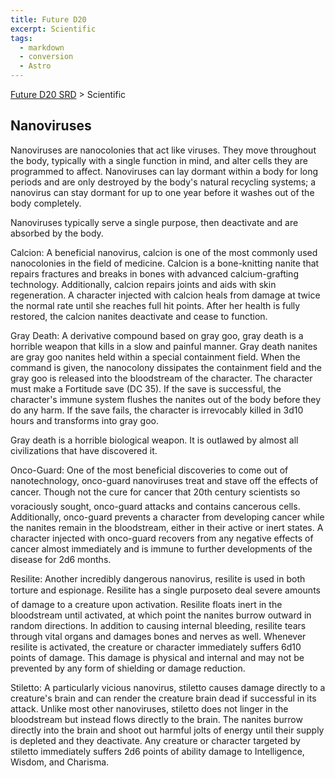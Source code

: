 ```yaml
---
title: Future D20
excerpt: Scientific
tags:
  - markdown
  - conversion
  - Astro
---
```






[Future D20 SRD]( / ) > Scientific




## Nanoviruses


Nanoviruses are nanocolonies that act like viruses. They move throughout the body, typically with a single function in mind, and alter cells they are programmed to affect. Nanoviruses can lay dormant within a body for long periods and are only destroyed by the body's natural recycling systems; a nanovirus can stay dormant for up to one year before it washes out of the body completely.


Nanoviruses typically serve a single purpose, then deactivate and are absorbed by the body.


Calcion: A beneficial nanovirus, calcion is one of the most commonly used nanocolonies in the field of medicine. Calcion is a bone-knitting nanite that repairs fractures and breaks in bones with advanced calcium-grafting technology. Additionally, calcion repairs joints and aids with skin regeneration. A character injected with calcion heals from damage at twice the normal rate until she reaches full hit points. After her health is fully restored, the calcion nanites deactivate and cease to function.


Gray Death: A derivative compound based on gray goo, gray death is a horrible weapon that kills in a slow and painful manner. Gray death nanites are gray goo nanites held within a special containment field. When the command is given, the nanocolony dissipates the containment field and the gray goo is released into the bloodstream of the character. The character must make a Fortitude save (DC 35). If the save is successful, the character's immune system flushes the nanites out of the body before they do any harm. If the save fails, the character is irrevocably killed in 3d10 hours and transforms into gray goo.


Gray death is a horrible biological weapon. It is outlawed by almost all civilizations that have discovered it.


Onco-Guard: One of the most beneficial discoveries to come out of nanotechnology, onco-guard nanoviruses treat and stave off the effects of cancer. Though not the cure for cancer that 20th century scientists so voraciously sought, onco-guard attacks and contains cancerous cells. Additionally, onco-guard prevents a character from developing cancer while the nanites remain in the bloodstream, either in their active or inert states. A character injected with onco-guard recovers from any negative effects of cancer almost immediately and is immune to further developments of the disease for 2d6 months.


Resilite: Another incredibly dangerous nanovirus, resilite is used in both torture and espionage. Resilite has a single purposeto deal severe amounts of damage to a creature upon activation. Resilite floats inert in the bloodstream until activated, at which point the nanites burrow outward in random directions. In addition to causing internal bleeding, resilite tears through vital organs and damages bones and nerves as well. Whenever resilite is activated, the creature or character immediately suffers 6d10 points of damage. This damage is physical and internal and may not be prevented by any form of shielding or damage reduction.


Stiletto: A particularly vicious nanovirus, stiletto causes damage directly to a creature's brain and can render the creature brain dead if successful in its attack. Unlike most other nanoviruses, stiletto does not linger in the bloodstream but instead flows directly to the brain. The nanites burrow directly into the brain and shoot out harmful jolts of energy until their supply is depleted and they deactivate. Any creature or character targeted by stiletto immediately suffers 2d6 points of ability damage to Intelligence, Wisdom, and Charisma.



